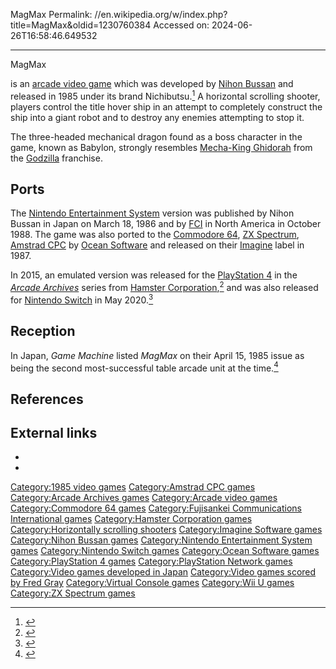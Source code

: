 MagMax
Permalink: //en.wikipedia.org/w/index.php?title=MagMax&oldid=1230760384
Accessed on: 2024-06-26T16:58:46.649532



------
MagMax
{{Short description|1985 video game}}
{{Infobox video game
|title = Magmax
|image = MagMax Cover.jpg
|caption = NES box cover
|developer = [[Nihon Bussan]], [[Ocean Software]]
|publisher = [[Nichibutsu]]<br>[[Fujisankei Communications International|FCI]]<br>[[Imagine Software]]
|released = '''Arcade'''<br />{{vgrelease|JP|1985|NA|May 1985<ref>{{cite book |last1=Akagi |first1=Masumi |title=アーケードTVゲームリスト国内•海外編(1971–2005) |trans-title=Arcade TV Game List: Domestic • Overseas Edition (1971–2005) |date=October 13, 2006 |publisher=Amusement News Agency |location=Japan |isbn=978-4990251215 |page=127 |url=https://archive.org/details/ArcadeGameList1971-2005/page/n128}}</ref>}}'''1986:''' NES<br>'''1987:''' C64, Spectrum
|genre = [[Scrolling shooter]]
|platform = [[Arcade video game|Arcade]], [[Nintendo Entertainment System|NES]], [[ZX Spectrum]], [[Commodore 64]], [[Amstrad CPC]]
}}

{{nihongo|'''''MagMax'''''|マグマックス|Magumakkusu}} is an [[arcade video game]] which was developed by [[Nihon Bussan]] and released in 1985 under its brand Nichibutsu.<ref>{{cite web|title=MagMax|url=http://www.klov.com/game_detail.php?game_id=8490|website=Killer List of Videogames|accessdate=13 May 2016}}</ref>  A horizontal scrolling shooter, players control the title hover ship in an attempt to completely construct the ship into a giant robot and to destroy any enemies attempting to stop it.

The three-headed mechanical dragon found as a boss character in the game, known as Babylon, strongly resembles [[King Ghidorah|Mecha-King Ghidorah]] from the [[Godzilla]] franchise.

==Ports==
The [[Nintendo Entertainment System]] version was published by Nihon Bussan in Japan on March 18, 1986 and by [[Fujisankei Communications International|FCI]] in North America in October 1988.
The game was also ported to the [[Commodore 64]], [[ZX Spectrum]], [[Amstrad CPC]] by [[Ocean Software]] and released on their [[Imagine Software|Imagine]] label in 1987.

In 2015, an emulated version was released for the [[PlayStation 4]] in the ''[[Arcade Archives]]'' series from [[Hamster Corporation]],<ref>{{cite web |title=MagMax |url=http://www.hamster.co.jp/american_hamster/arcadearchives/magmax.htm |website=Hamster Corporation |accessdate=13 May 2016}}</ref> and was also released for [[Nintendo Switch]] in May 2020.<ref>{{cite web |last1=Doolan |first1=Liam |title=Hamster's Latest Retro Offering For Switch Is The Horizontal Shooter Magmax |url=https://www.nintendolife.com/news/2020/05/hamsters_latest_retro_offering_for_switch_is_the_horizontal_shooter_magmax |website=Nintendo Life |publisher=Gamer Network |accessdate=8 May 2020 |date=8 May 2020}}</ref>

==Reception==
{{Video game reviews
| award1Pub = ''Amstrad Action''
| award1 = Mastergame<ref>Game review, Amstrad Action magazine, [[Future Publishing]], issue 23, August 1987</ref>
}}
In Japan, ''Game Machine'' listed ''MagMax'' on their April 15, 1985 issue as being the second most-successful table arcade unit at the time.<ref>{{cite magazine|title=Game Machine's Best Hit Games 25 - テーブル型TVゲーム機 (Table Videos)|magazine=[[:ja:ゲームマシン|Game Machine]]|issue=258|publisher=[[:ja:アミューズメント通信社|Amusement Press, Inc.]]|date=15 April 1985|page=19|lang=ja}}</ref>

==References==
{{Reflist}}

==External links==
*{{MobyGames|id=/magmax/|name=''MagMax''}}
*{{KLOV game|id=8490}}

{{DEFAULTSORT:Magmax}}
[[Category:1985 video games]]
[[Category:Amstrad CPC games]]
[[Category:Arcade Archives games]]
[[Category:Arcade video games]]
[[Category:Commodore 64 games]]
[[Category:Fujisankei Communications International games]]
[[Category:Hamster Corporation games]]
[[Category:Horizontally scrolling shooters]]
[[Category:Imagine Software games]]
[[Category:Nihon Bussan games]]
[[Category:Nintendo Entertainment System games]]
[[Category:Nintendo Switch games]]
[[Category:Ocean Software games]]
[[Category:PlayStation 4 games]]
[[Category:PlayStation Network games]]
[[Category:Video games developed in Japan]]
[[Category:Video games scored by Fred Gray]]
[[Category:Virtual Console games]]
[[Category:Wii U games]]
[[Category:ZX Spectrum games]]
